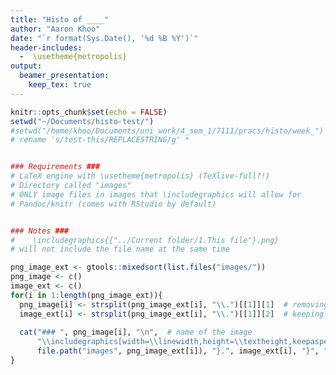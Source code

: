 ```yaml
---
title: "Histo of ____"
author: "Aaron Khoo"
date: "`r format(Sys.Date(), '%d %B %Y')`"
header-includes:
  -  \usetheme{metropolis}
output:
  beamer_presentation:
    keep_tex: true
---
```


```r
knitr::opts_chunk$set(echo = FALSE)
setwd("~/Documents/histo-test/")
#setwd("/home/khoo/Documents/uni_work/4_sem_1/7111/pracs/histo/week_")
# rename 's/test-this/REPLACESTRING/g' *


### Requirements ###
# LaTeX engine with \usetheme{metropolis} (TeXlive-full?!)
# Directory called "images"
# ONLY image files in images that \includegraphics will allow for
# Pandoc/knitr (comes with RStudio by default)


### Notes ###
#    \includegraphics{{"../Current folder/1.This file"}.png}
# will not include the file name at the same time
```

```r
png_image_ext <- gtools::mixedsort(list.files("images/"))
png_image <- c()
image_ext <- c()
for(i in 1:length(png_image_ext)){
  png_image[i] <- strsplit(png_image_ext[i], "\\.")[[1]][1]  # removing the extension
  image_ext[i] <- strsplit(png_image_ext[i], "\\.")[[1]][2]  # keeping the extension
  
  cat("### ", png_image[i], "\n",  # name of the image
      "\\includegraphics[width=\\linewidth,height=\\textheight,keepaspectratio]{{",
      file.path("images", png_image_ext[i]), "}.", image_ext[i], "}", "\n", "\n", sep = "")
}
```
